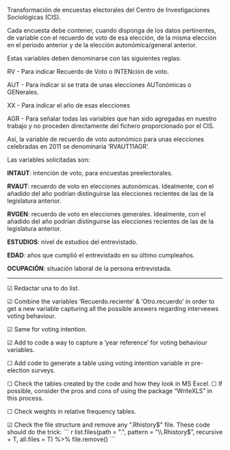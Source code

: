 Transformación de encuestas electorales del Centro de Investigaciones Sociológicas (CIS).

Cada encuesta debe contener, cuando disponga de los datos pertinentes, de variable con el recuerdo de voto de esa elección,
de la misma elección en el periodo anterior y de la elección autonómica/general anterior.

Estas variables deben denominarse con las siguientes reglas:

RV - Para indicar Recuerdo de Voto o INTENción de voto.

AUT - Para indicar si se trata de unas elecciones AUTonómicas o GENerales.

XX - Para indicar el año de esas elecciones

AGR - Para señalar todas las variables que han sido agregadas en nuestro trabajo y no proceden directamente del fichero proporcionado 
por el CIS.

Así, la variable de recuerdo de voto autonómico para unas elecciones celebradas en 2011 se denominaría 'RVAUT11AGR'.

Las variables solicitadas son:

**INTAUT**: intención de voto, para encuestas preelectorales.

**RVAUT**: recuerdo de voto en elecciones autonómicas. Idealmente, con el añadido del año podrían distinguirse las elecciones recientes de las de la legislatura anterior.

**RVGEN**: recuerdo de voto en elecciones generales. Idealmente, con el añadido del año podrían distinguirse las elecciones recientes de las de la legislatura anterior.

**ESTUDIOS**: nivel de estudios del entrevistado.

**EDAD**: años que cumplió el entrevistado en su último cumpleaños.

**OCUPACIÓN**: situación laboral de la persona entrevistada.

----
☑ Redactar una to do list.

☑ Combine the variables 'Recuerdo.reciente' & 'Otro.recuerdo' in order to get a new variable capturing all the possible answers regarding interveews voting behaviour.

☑ Same for voting intention.

☑ Add to code a way to capture a 'year reference' for voting behaviour variables.

☐ Add code to generate a table using voting intention variable in pre-election surveys.

☐ Check the tables created by the code and how they look in MS Excel.
    ☐ If possible, consider the pros and cons of using the package "WriteXLS" in this process. 

☐ Check weights in relative frequency tables.

☑ Check the file structure and remove any "\.Rhistory$" file. These code should do the trick:
    ``` r
    list.files(path = ".", pattern = "\\.Rhistory$", recursive = T, all.files = T) %>%
    file.remove()
    ```
